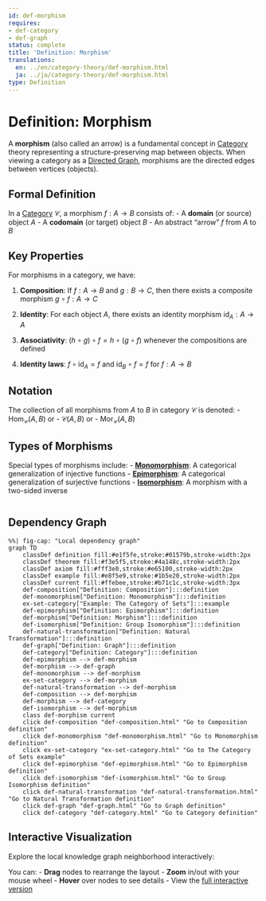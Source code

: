```yaml
---
id: def-morphism
requires:
- def-category
- def-graph
status: complete
title: 'Definition: Morphism'
translations:
  en: ../en/category-theory/def-morphism.html
  ja: ../ja/category-theory/def-morphism.html
type: Definition
---
```


# Definition: Morphism

A **morphism** (also called an arrow) is a fundamental concept in [Category](def-category.qmd) theory representing a structure-preserving map between objects. When viewing a category as a [Directed Graph](../combinatorics/def-graph.qmd), morphisms are the directed edges between vertices (objects).

## Formal Definition

In a [Category](def-category.qmd) $\mathcal{C}$, a morphism $f: A \to B$ consists of:
- A **domain** (or source) object $A$
- A **codomain** (or target) object $B$
- An abstract "arrow" $f$ from $A$ to $B$

## Key Properties

For morphisms in a category, we have:

1. **Composition**: If $f: A \to B$ and $g: B \to C$, then there exists a composite morphism $g \circ f: A \to C$

2. **Identity**: For each object $A$, there exists an identity morphism $\text{id}_A: A \to A$

3. **Associativity**: $(h \circ g) \circ f = h \circ (g \circ f)$ whenever the compositions are defined

4. **Identity laws**: $f \circ \text{id}_A = f$ and $\text{id}_B \circ f = f$ for $f: A \to B$

## Notation

The collection of all morphisms from $A$ to $B$ in category $\mathcal{C}$ is denoted:
- $\text{Hom}_{\mathcal{C}}(A, B)$ or
- $\mathcal{C}(A, B)$ or
- $\text{Mor}_{\mathcal{C}}(A, B)$

## Types of Morphisms

Special types of morphisms include:
- **[Monomorphism](def-monomorphism.qmd)**: A categorical generalization of injective functions
- **[Epimorphism](def-epimorphism.qmd)**: A categorical generalization of surjective functions
- **[Isomorphism](def-isomorphism.qmd)**: A morphism with a two-sided inverse

```mermaid
```

## Dependency Graph

```mermaid
%%| fig-cap: "Local dependency graph"
graph TD
    classDef definition fill:#e1f5fe,stroke:#01579b,stroke-width:2px
    classDef theorem fill:#f3e5f5,stroke:#4a148c,stroke-width:2px
    classDef axiom fill:#fff3e0,stroke:#e65100,stroke-width:2px
    classDef example fill:#e8f5e9,stroke:#1b5e20,stroke-width:2px
    classDef current fill:#ffebee,stroke:#b71c1c,stroke-width:3px
    def-composition["Definition: Composition"]:::definition
    def-monomorphism["Definition: Monomorphism"]:::definition
    ex-set-category["Example: The Category of Sets"]:::example
    def-epimorphism["Definition: Epimorphism"]:::definition
    def-morphism["Definition: Morphism"]:::definition
    def-isomorphism["Definition: Group Isomorphism"]:::definition
    def-natural-transformation["Definition: Natural Transformation"]:::definition
    def-graph["Definition: Graph"]:::definition
    def-category["Definition: Category"]:::definition
    def-epimorphism --> def-morphism
    def-morphism --> def-graph
    def-monomorphism --> def-morphism
    ex-set-category --> def-morphism
    def-natural-transformation --> def-morphism
    def-composition --> def-morphism
    def-morphism --> def-category
    def-isomorphism --> def-morphism
    class def-morphism current
    click def-composition "def-composition.html" "Go to Composition definition"
    click def-monomorphism "def-monomorphism.html" "Go to Monomorphism definition"
    click ex-set-category "ex-set-category.html" "Go to The Category of Sets example"
    click def-epimorphism "def-epimorphism.html" "Go to Epimorphism definition"
    click def-isomorphism "def-isomorphism.html" "Go to Group Isomorphism definition"
    click def-natural-transformation "def-natural-transformation.html" "Go to Natural Transformation definition"
    click def-graph "def-graph.html" "Go to Graph definition"
    click def-category "def-category.html" "Go to Category definition"
```

## Interactive Visualization

Explore the local knowledge graph neighborhood interactively:

::: {.graph-viz data-id="def-morphism" data-width="700" data-height="500"}
:::

You can:
- **Drag** nodes to rearrange the layout
- **Zoom** in/out with your mouse wheel
- **Hover** over nodes to see details
- View the [full interactive version](../../output/interactive/def-morphism.html){target="_blank"}
